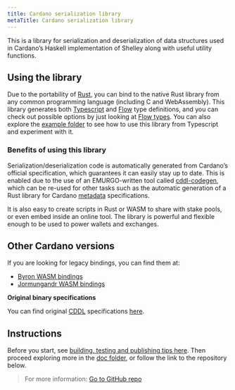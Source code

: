 ```yaml
---
title: Cardano serialization library
metaTitle: Cardano serialization library
---
```


This is a library for serialization and deserialization of data structures used in Cardano’s Haskell implementation of Shelley along with useful utility functions.

## Using the library

Due to the portability of [Rust](https://www.rust-lang.org/), you can bind to the native Rust library from any common programming language (including C and WebAssembly). This library generates both [Typescript](https://www.typescriptlang.org/) and [Flow](https://flow.org/) type definitions, and you can check out possible options by just looking at [Flow types](https://github.com/Emurgo/cardano-serialization-lib/blob/master/rust/pkg/cardano_serialization_lib.js.flow). You can also explore the [example folder](https://github.com/Emurgo/cardano-serialization-lib/tree/master/example) to see how to use this library from Typescript and experiment with it.

### Benefits of using this library

Serialization/deserialization code is automatically generated from Cardano’s official specification, which guarantees it can easily stay up to date. This is enabled due to the use of an EMURGO-written tool called [cddl-codegen](https://github.com/Emurgo/cddl-codegen), which can be re-used for other tasks such as the automatic generation of a Rust library for Cardano [metadata](https://docs.cardano.org/glossary#metadata) specifications.

It is also easy to create scripts in Rust or WASM to share with stake pools, or even embed inside an online tool. The library is powerful and flexible enough to be used to power wallets and exchanges.

## Other Cardano versions

If you are looking for legacy bindings, you can find them at:

+ [Byron WASM bindings](https://github.com/input-output-hk/js-cardano-wasm/tree/master/cardano-wallet)
+ [Jormungandr WASM bindings](https://github.com/Emurgo/js-chain-libs)

**Original binary specifications**

You can find original [CDDL](https://cbor.io/tools.html) specifications [here](https://github.com/input-output-hk/cardano-ledger#readme).

## Instructions

Before you start, see [building, testing and publishing tips here](https://github.com/Emurgo/cardano-serialization-lib/blob/master/README.rst#building). Then proceed exploring more in the [doc folder](https://github.com/Emurgo/cardano-serialization-lib/tree/master/doc/getting-started), or follow the link to the repository below.

> For more information: [Go to GitHub repo <OpenInNew className='content-link' />](https://github.com/Emurgo/cardano-serialization-lib#cardano-serialization-lib)
